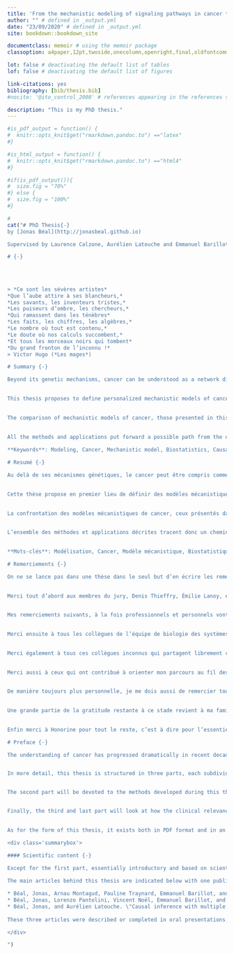 ```yaml
--- 
title: 'From the mechanistic modeling of signaling pathways in cancer to the interpretation of models and their contributions: clinical applications and statistical evaluation'
author: "" # defined in _output.yml
date: "23/09/2020" # defined in _output.yml
site: bookdown::bookdown_site

documentclass: memoir # using the memoir package
classoption: a4paper,12pt,twoside,onecolumn,openright,final,oldfontcommands

lot: false # deactivating the default list of tables
lof: false # deactivating the default list of figures

link-citations: yes
bibliography: [bib/thesis.bib]
#nocite: '@ito_control_2008' # references appearing in the references section but not in text

description: "This is my PhD thesis."
---
```


```r
#is_pdf_output = function() {
#  knitr::opts_knit$get("rmarkdown.pandoc.to") =="latex"
#}
```

```r
#is_html_output = function() {
#  knitr::opts_knit$get("rmarkdown.pandoc.to") =="html4"
#}
```

```r
#if(is_pdf_output()){
#  size.fig = "70%"
#} else {
#  size.fig = "100%"
#}


```

```r
#
cat("# PhD Thesis{-}
by [Jonas Béal](http://jonasbeal.github.io)

Supervised by Laurence Calzone, Aurélien Latouche and Emmanuel Barillot,

# {-}
  
  
  
  
> *Ce sont les sévères artistes*  
*Que l’aube attire à ses blancheurs,*  
*Les savants, les inventeurs tristes,*  
*Les puiseurs d’ombre, les chercheurs,*  
*Qui ramassent dans les ténèbres*  
*Les faits, les chiffres, les algèbres,*  
*Le nombre où tout est contenu,*  
*Le doute où nos calculs succombent,*  
*Et tous les morceaux noirs qui tombent*  
*Du grand fronton de l’inconnu !*  
> Victor Hugo (*Les mages*)

# Summary {-}

Beyond its genetic mechanisms, cancer can be understood as a network disease that often results from the interactions between different perturbations in a cellular regulatory network.  The dynamics of these networks and associated signaling pathways are complex and require integrated approaches. One approach is to design mechanistic models that translate the biological knowledge of networks in mathematical terms to simulate computationally the molecular features of cancers. However, these models only reflect the general mechanisms at work in cancers.  
  

This thesis proposes to define personalized mechanistic models of cancer. A generic model is first defined in a logical (or Boolean) formalism, before using omics data (mutations, RNA, proteins) from patients or cell lines in order to make the model specific to each one profile. These personalized models can then be compared with the clinical data of patients in order to validate them. The response to treatment is investigated in particular in this thesis. The explicit representation of the molecular mechanisms by these models allows to simulate the effect of different treatments according to their targets and to verify if the sensitivity of a patient to a drug is well predicted by the corresponding personalized model. An example concerning the response to BRAF inhibitors in melanomas and colorectal cancers is thus presented.  
  

The comparison of mechanistic models of cancer, those presented in this thesis and others, with clinical data also encourages a rigorous evaluation of their possible benefits in the context of medical use. The quantification and interpretation of the prognostic value of outputs of some mechanistic models is briefly presented before focusing on the particular case of models able to recommend the best treatment for each patient according to his molecular profile. A theoretical framework is defined to extend causal inference methods to the evaluation of such precision medicine algorithms. An illustration is provided using simulated data and patient derived xenografts.  
  

All the methods and applications put forward a possible path from the design of mechanistic models of cancer to their evaluation using statistical models emulating clinical trials. As such, this thesis provides one framework for the implementation of precision medicine in oncology.  
  
**Keywords**: Modeling, Cancer, Mechanistic model, Biostatistics, Causal inference, Precision medicine.

# Resumé {-}

Au delà de ses mécanismes génétiques, le cancer peut être compris comme une maladie de réseaux qui résulte souvent de l’interaction entre différentes perturbations dans un réseau de régulation cellulaire.  La dynamique de ces réseaux et des voies de signalisation associées est complexe et requiert des approches intégrées. Une d’entre elles est la conception de modèles dits mécanistiques qui traduisent mathématiquement la connaissance biologique des réseaux afin de pouvoir simuler le fonctionnement moléculaire des cancers informatiquement. Ces modèles ne traduisent cependant que les mécanismes généraux à l’oeuvre dans certains cancers en particulier.  
  

Cette thèse propose en premier lieu de définir des modèles mécanistiques personnalisés de cancer. Un modèle générique est  d’abord défini dans un formalisme logique (ou Booléen), avant d’utiliser les données omiques (mutations, ARN, protéines) de patients ou de lignées cellulaires afin de rendre le modèle spécifique à chacun. Ces modèles personnalisés peuvent ensuite être confrontés aux données cliniques de patients pour vérifier leur validité. Le cas de la réponse clinique aux traitements est exploré en particulier dans ce travail. La représentation explicite des mécanismes moléculaires par ces modèles permet en effet de simuler l’effet de différents traitements suivant leur mode d’action et de vérifier si la sensibilité d’un patient à un traitement est bien prédite par le modèle personnalisé correspondant. Un exemple concernant la réponse aux inhibiteurs de BRAF dans les mélanomes et cancers colorectaux est ainsi proposé.  
  

La confrontation des modèles mécanistiques de cancer, ceux présentés dans cette thèse et d’autres, aux données cliniques incite par ailleurs à évaluer rigoureusement leurs éventuels bénéfices dans la cadre d’une utilisation médicale. La quantification et l’interprétation de la valeur pronostique des biomarqueurs issus de certains modèles méchanistiques est brièvement présentée avant de se focaliser sur le cas particulier des modèles capables de sélectionner le meilleur traitement pour chaque patient en fonction des ses caractéristiques moléculaires. Un cadre théorique est proposé pour étendre les méthodes d’inférence causale à l’évaluation de tels algorithmes de médecine de précision. Une illustration est fournie à l’aide de données simulées et de xénogreffes dérivées de  patients.  
  

L’ensemble des méthodes et applications décrites tracent donc un chemin, de la conception de modèles mécanistiques de cancer à leur évaluation grâce à des modèles statistiques émulant des essais cliniques, proposant ainsi un cadre pour la mise en oeuvre de la médecine de précision en oncologie.  
  

**Mots-clés**: Modélisation, Cancer, Modèle mécanistique, Biostatistiques, Inférence causale, Médecine de précision.

# Remerciements {-}

On ne se lance pas dans une thèse dans le seul but d’en écrire les remerciements. C’est peut être un tort tant l’occasion est belle d’en profiter pour exprimer sa gratitude à tous ceux qui la méritent sans que l’on pense toujours à le leur dire. Je vais donc essayer de remercier tous ceux qui occupent mon esprit à l’heure où j’écris ces lignes, d’un bout à l’autre du spectre, de ceux sans qui cette thèse n’aurait pas été la même à ceux sans qui je serais bien différent.  
  

Merci tout d’abord aux membres du jury, Denis Thieffry, Émilie Lanoy, et en particulier aux rapporteurs Adeline Leclerq-Samson et Lodewyk Wessels, d’avoir accepté d’évaluer ce travail, contribuant ainsi à le rendre plus enrichissant pour moi. Merci également aux membres de mes comités de suivi de thèse Benno Schwikowski, Mélanie Prague et Xavier Paoletti pour leur regard extérieur et leurs remarques pertinentes et constructives.  
  

Mes remerciements suivants, à la fois professionnels et personnels vont à Laurence, Aurélien et Emmanuel pour avoir supervisé cette thèse en m’orientant sans me diriger, dans un juste équilibre d’encadrement et de liberté, chacun suivant ses spécificités. Merci en particulier à Laurence pour son inépuisable bienveillance, prodiguée avec générosité. Merci à Aurélien pour sa disponibilité et sa positivité, mot piégé s’il en est. Et enfin merci à Emmanuel pour sa capacité à prendre du recul.  
  

Merci ensuite à tous les collègues de l’équipe de biologie des systèmes, présents ou passés, particulièrement ceux avec lesquels j’ai pu collaborer directement. Merci à Arnau pour m’avoir inoculé son souci excessif de certains détails, à Vincent pour m’avoir enseigné certaines bonnes pratiques, à Pauline pour m’avoir accueilli à l’Institut et à Lorenzo pour m’avoir supporté. Merci plus largement à tous les membres de l’équipe qui ont fait de cette thèse une période d’échanges, scientifiques ou non : Nicolas, Mihaly, Cristobal, Andrei, Urczula, Céline, Laura, Loredana, Jane, Om, Marianyela, Christine, Maria, Inna. Mention spéciale à mes collègues de bureau successifs Loïc et Jonathan pour leur humour bienvenu et pour avoir toléré le mien. Merci de la même manière aux collègues de l’équipe STAMPM, tout spécialement à Bassirou et Alessandra pour m’avoir accueilli dans leur bureau mouvant de Saint-Cloud, mais aussi Christophe et Xavier (à nouveau) pour leur écoute et leurs conseils. Merci aux autres membres de l’U900, avec une pensée particulière pour Caroline, Kati et Yasmina dont le sens de l’organisation a contribué à me faciliter la vie.  
  

Merci également à tous ces collègues inconnus qui partagent librement connaissances, tutoriels, code informatique ou modèles typographiques. Ils forment une communauté virtuelle à l’impact bien réel.  
  

Merci aussi à ceux qui ont contribué à orienter mon parcours au fil des années, de Polytechnique à la biologie computationnelle. Je pense notamment à François et Fred chez Novadiscovery ainsi qu’à Vassily et Misko à l’EPFL.  
  

De manière toujours plus personnelle, je me dois aussi de remercier tous les amis qui ont fait de ces trois années un voyage agréable. Au sein de l’Institut tout d’abord, pour quelques repas avec Élise et Anne, au Collège des Ingénieurs, pour des discussions intellectuellement variées et rafraichissantes.  Merci ensuite à tous ces amis, connus à Saint-Étienne, Lyon, Palaiseau, Paris ou Lausanne, que se reconnaitront sans qu’il soit nécessaire de tous les nommer exhaustivement. Mention spéciale à Guillaume, Laurent, Reda, Michaël, Pierre, Etienne, Florian et Amélie pour m’avoir aidé ou réjoui plus souvent qu’à leur tour.  
  

Une grande partie de la gratitude restante à ce stade revient à ma famille pour son soutien sans faille. Merci à mes parents, frère, soeur et grand-mère pour m’avoir accompagné tout au long de mes études de leur curiosité et de leur fierté, autant de vent dans mes voiles sans lequel je n’aurais pas tant avancé. Merci tout spécialement à mes parents, je dois à votre tranquille mais tenace confiance de n’avoir jamais douté de ma capacité à choisir ma voie et à la tracer avec succès.  
  

Enfin merci à Honorine pour tout le reste, c’est à dire pour l’essentiel. Si \"*on ne possède d’un être que ce qu’on change en lui*\"^[André Malraux, *La condition humaine*], ne doute jamais qu’une large portion de ce travail t'appartient. Son auteur quant à lui ne s’appartient déjà plus tout à fait…

# Preface {-}

The understanding of cancer has progressed dramatically in recent decades, fueled in particular by the contribution of increasingly precise and abundant biological data. These advances have taken cancer modeling from theory to practice: it is now possible to simulate the molecular mechanisms of cancer in great detail. **But are cancer models more than objects of scientific investigation? Can they be considered as patient-oriented clinical tools?** These questions are at the heart of the present thesis which will focus on specific and limited examples to bring some partial answers to these general questions. The following chapters will thus propose **a comprehensive journey, from the design of a cancer model to its clinical application**.


In more detail, this thesis is structured in three parts, each subdivided into three chapters. Since the whole thesis is about cancer modeling, the first part aims at defining the type of model to be referred to, and in particular models that will be called mechanistic, as well as the object of the modeling, *i.e.*, the molecular networks involved in cancer. So the first part answers the question: **what is a cancer model and what is its purpose?** It is thus essentially an **introduction**, intended to outline the concepts and objects studied afterwards. 


The second part will be devoted to the methods developed during this thesis to transform qualitative models of molecular networks, known as logical models, into personalized models that can be interpreted clinically. In short, **how can a mathematical representation of biological knowledge be transformed into a tool that contributes to the understanding of the clinical manifestations of cancer?** This part therefore focuses on the first part of the journey, which is **systems biology**, starting from the biological question and seeking to model it while beginning to evaluate the clinical perspectives of such a model.


Finally, the third and last part will look at how the clinical relevance of all the above-mentioned models can be rigorously evaluated, both in their ability to predict the evolution of the disease and in their ability to recommend the most appropriate treatments for each patient. **How to quantify and interpret the value of the clinical information delivered by these models?** So this is the last part of the path, where the cancer model is considered to be complete, and the aim is to quantify its clinical relevance, using **statistical methods**.

  
As for the form of this thesis, it exists both in PDF format and in an online HTML version (<https://jonasbeal.github.io/files/PhdThesis/>). The two versions are strictly identical but the second one contains some additional interactive graphs or applications. Both documents have been generated with R from the same source files that also include the data and code required for the provided figures^[The thesis document, both in its PDF version and its online HTML version, is based on the R package *bookdown* and inspired by the architecture proposed by Ladislas Nalborczyk in its [GitHub repository](https://github.com/lnalborczyk/phd_thesis)]. All materials are available on the dedicated GitHub repository (<https://github.com/JonasBeal/PhdThesis>).

<div class='summarybox'>

#### Scientific content {-}

Except for the first part, essentially introductory and based on scientific literature, the different chapters are based on original scientific work done during this thesis (2017-2020) and mentioned at the beginning of each chapter in a box similar to the this one.  
  
The main articles behind this thesis are indicated below with one published article and two pre-prints currently under review: 

* Béal, Jonas, Arnau Montagud, Pauline Traynard, Emmanuel Barillot, and Laurence Calzone. \"Personalization of logical models with multi-omics data allows clinical stratification of patients.\" Frontiers in physiology 9 (2019): 1965. [Link](https://www.frontiersin.org/articles/10.3389/fphys.2018.01965/full).
* Béal, Jonas, Lorenzo Pantolini, Vincent Noël, Emmanuel Barillot, and Laurence Calzone. \"Personalized logical models to investigate cancer response to BRAF treatments in melanomas and colorectal cancers.\" bioRxiv (2020). [Link](https://www.biorxiv.org/content/10.1101/2020.05.27.119016v2).
* Béal, Jonas, and Aurélien Latouche. \"Causal inference with multiple versions of treatment and application to personalized medicine.\" arXiv preprint arXiv:2005.12427 (2020). [Link](https://arxiv.org/abs/2005.12427).  
  
These three articles were described or completed in oral presentations, respectively in International Conference of Systems Biology 2018, conference on Intelligent Systems for Molecular Biology (ISMB/ECCB 2019, [Video](https://www.youtube.com/watch?v=6EMBycoR0Ow)) and conference of International Society of Clinical Biostatistics (ISCB41 2020).

</div>

")

````

